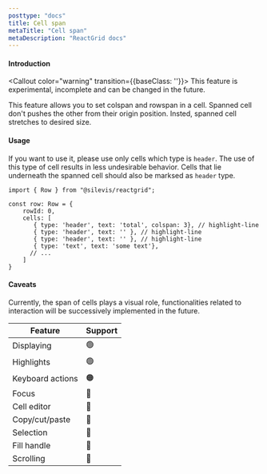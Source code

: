 ```yaml
---
posttype: "docs"
title: Cell span
metaTitle: "Cell span"
metaDescription: "ReactGrid docs"
---
```


#### Introduction



<Callout color="warning" transition={{baseClass: ''}}>
	This feature is experimental, incomplete and can be changed in the future.
</Callout>

This feature allows you to set colspan and rowspan in a cell. Spanned cell don't pushes the other from their origin position.
Insted, spanned cell stretches to desired size. 

#### Usage

If you want to use it, please use only cells which type is ```header```. 
The use of this type of cell results in less undesirable behavior. 
Cells that lie underneath the spanned cell should also be  marksed as ```header``` type.

```tsx
import { Row } from "@silevis/reactgrid";

const row: Row = {
    rowId: 0,
    cells: [
       { type: 'header', text: 'total', colspan: 3}, // highlight-line
       { type: 'header', text: '' }, // highlight-line
       { type: 'header', text: '' }, // highlight-line
       { type: 'text', text: 'some text'},
      // ...
    ]
}
```

#### Caveats

Currently, the span of cells plays a visual role, functionalities related to interaction will be successively implemented 
in the future.

| Feature             | Support       |
| ------------        | ------------- |
| Displaying          | 🟢            | 
| Highlights          | 🟢            |
| Keyboard actions    | 🟠            |
| Focus               | 🔴            |
| Cell editor         | 🔴            |
| Copy/cut/paste      | 🔴            |
| Selection           | 🔴            |
| Fill handle         | 🔴            |
| Scrolling           | 🔴            |
